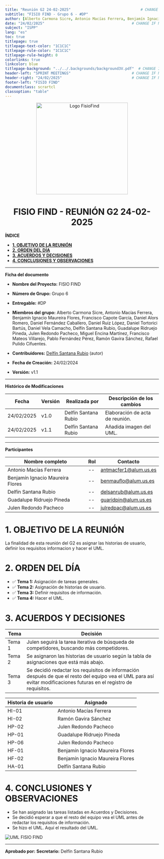 ```yaml
---
title: "Reunión G2 24-02-2025"                                # CHANGE IF NEEDED
subtitle: "FISIO FIND - Grupo 6 - #DP"
author: [Alberto Carmona Sicre, Antonio Macías Ferrera, Benjamín Ignacio Maureira Flores, Francisco Capote García, Daniel Alors Romero, Daniel Fernández Caballero, Daniel Ruiz López, Daniel Tortorici Bartús, Daniel Vela Camacho, Delfín Santana Rubio, Guadalupe Ridruejo Pineda, Julen Redondo Pacheco, Miguel Encina Martínez, Francisco Mateos Villarejo, Pablo Fernández Pérez, Ramón Gavira Sánchez, Rafael Pulido Cifuentes]
date: "24/02/2025"                                        # CHANGE IF NEEDED
subject: "ISPP"
lang: "es"
toc: true
titlepage: true
titlepage-text-color: "1C1C1C"
titlepage-rule-color: "1C1C1C"
titlepage-rule-height: 0
colorlinks: true
linkcolor: blue
titlepage-background: "../../.backgrounds/background3V.pdf"  # CHANGE IF NEEDED
header-left: "SPRINT MEETINGS"                            # CHANGE IF NEEDED
header-right: "24/02/2025"                                # CHANGE IF NEEDED
footer-left: "FISIO FIND"
documentclass: scrartcl
classoption: "table"  
---
```


<!-- COMMENT THIS WHEN EXPORTING TO PDF -->
<p align="center">
  <img src="../../../.img/Logo_FisioFind_Verde_sin_fondo.PNG" alt="Logo FisioFind" width="300" />
</p>

<h1 align="center" style={{fontSize: "30px", fontWeight: "bold"}}>
  FISIO FIND  -  REUNIÓN G2 24-02-2025
</h1>




**ÍNDICE**
- [**1. OBJETIVO DE LA REUNIÓN**](#1-objetivo-de-la-reunión)
- [**2. ORDEN DEL DÍA**](#2-orden-del-día)
- [**3. ACUERDOS Y DECISIONES**](#3-acuerdos-y-decisiones)
- [**4. CONCLUSIONES Y OBSERVACIONES**](#4-conclusiones-y-observaciones)
<!-- COMMENT WHEN EXPORTING TO PDF -->




---

**Ficha del documento**

- **Nombre del Proyecto:** FISIO FIND

- **Número de Grupo:** Grupo 6

- **Entregable:** #DP

- **Miembros del grupo:** Alberto Carmona Sicre, Antonio Macías Ferrera, Benjamín Ignacio Maureira Flores, Francisco Capote García, Daniel Alors Romero, Daniel Fernández Caballero, Daniel Ruiz López, Daniel Tortorici Bartús, Daniel Vela Camacho, Delfín Santana Rubio, Guadalupe Ridruejo Pineda, Julen Redondo Pacheco, Miguel Encina Martínez, Francisco Mateos Villarejo, Pablo Fernández Pérez, Ramón Gavira Sánchez, Rafael Pulido Cifuentes.

- **Contribuidores:** [Delfín Santana Rubio](https://github.com/DelfinSR) (autor)

- **Fecha de Creación:** 24/02/2024  

- **Versión:** v1.1




---

**Histórico de Modificaciones**

| Fecha      | Versión | Realizada por          | Descripción de los cambios                 |
| ---------- | ------- | ---------------------- | ------------------------------------------ |
| 24/02/2025 | v1.0    | Delfín Santana Rubio | Elaboración de acta de reunión. |
| 24/02/2025 | v1.1    | Delfín Santana Rubio | Añadida imagen del UML. |



---

**Participantes**

| Nombre completo                  | Rol | Contacto              |
| -------------------------------- | --- | --------------------- |
| Antonio Macías Ferrera           | --  | antmacfer1@alum.us.es |
| Benjamín Ignacio Maureira Flores | --  | benmauflo@alum.us.es  |
| Delfín Santana Rubio             | --  | delsanrub@alum.us.es  |
| Guadalupe Ridruejo Pineda        | --  | guaridpin@alum.us.es  |
| Julen Redondo Pacheco            | --  | julredpac@alum.us.es  |





<!-- \newpage -->


# **1. OBJETIVO DE LA REUNIÓN**
La finalidad de esta reunión del G2 es asignar las historias de usuario, definir los requisitos informacion y hacer el UML.






# **2. ORDEN DEL DÍA**
- ✅ **Tema 1:** Asignación de tareas generales.
- ✅ **Tema 2:** Asignación de historias de usuario.
- ✅ **Tema 3:** Definir requisitos de información.
- ✅ **Tema 4:** Hacer el UML.






# **3. ACUERDOS Y DECISIONES**

| Tema   | Decisión            |
| ------ | ------------------- |
| Tema 1 | Julen seguirá la tarea iterativa de búsqueda de competidores, buscando más competidores. |
| Tema 2 | Se asignaron las historias de usuario según la tabla de asignaciones que está más abajo. |
| Tema 3 | Se decidió redactar los requisitos de información después de que el resto del equipo vea el UML para así evitar modificaciones futuras en el registro de requisitos. |

| Historia de usuario | Asignado |
| ------------------- | -------- |
| HI-01 | Antonio Macías Ferrera |
| HI-02 | Ramón Gavira Sánchez |
| HP-02 | Julen Redondo Pacheco |
| HP-01 | Guadalupe Ridruejo Pineda | 
| HP-06 | Julen Redondo Pacheco |
| HF-01 | Benjamín Ignacio Maureira Flores |
| HF-02 | Benjamín Ignacio Maureira Flores |
| HA-01 | Delfín Santana Rubio |






# **4. CONCLUSIONES Y OBSERVACIONES**
- Se han asignado las tareas listadas en Acuerdos y Decisiones.
- Se decidió esperar a que el resto del equipo vea el UML antes de redactar los requisitos de información.
- Se hizo el UML. Aquí el resultado del UML.

![UML FISIO FIND](../../../static/.img/UML_fisiofind.drawio.png)






---

**Aprobado por:**
**Secretario:** Delfín Santana Rubio
